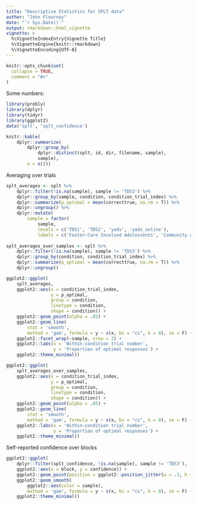 ```yaml
---
title: "Descriptive Statistics for SPLT data"
author: "John Flournoy"
date: "`r Sys.Date()`"
output: rmarkdown::html_vignette
vignette: >
  %\VignetteIndexEntry{Vignette Title}
  %\VignetteEngine{knitr::rmarkdown}
  %\VignetteEncoding{UTF-8}
---
```


```r
knitr::opts_chunk$set(
  collapse = TRUE,
  comment = "#>"
)
```

Some numbers: 

```r
library(probly)
library(dplyr)
library(tidyr)
library(ggplot2)
data('splt', 'splt_confidence')

knitr::kable(
    dplyr::summarize(
        dplyr::group_by(
            dplyr::distinct(splt, id, dir, filename, sample),
            sample),
        n = n()))
```

Averaging over trials

```r

splt_averages <- splt %>%
    dplyr::filter(!is.na(sample), sample != 'TDS3') %>%
    dplyr::group_by(sample, condition, condition_trial_index) %>%
    dplyr::summarize(p_optimal = mean(correcttrue, na.rm = T)) %>%
    dplyr::ungroup() %>% 
    dplyr::mutate(
        sample = factor(
            sample,
            levels = c('TDS1', 'TDS2', 'yads', 'yads_online'),
            labels = c('Foster-Care Involved Adolescents', 'Community Adolescents', 'College', 'College, Online')))
    
splt_averages_over_samples <- splt %>%
    dplyr::filter(!is.na(sample), sample != 'TDS3') %>%
    dplyr::group_by(condition, condition_trial_index) %>%
    dplyr::summarize(p_optimal = mean(correcttrue, na.rm = T)) %>%
    dplyr::ungroup()

ggplot2::ggplot(
    splt_averages,
    ggplot2::aes(x = condition_trial_index,
                 y = p_optimal,
                 group = condition,
                 linetype = condition,
                 shape = condition)) + 
    ggplot2::geom_point(alpha = .05) + 
    ggplot2::geom_line(
        stat = 'smooth',
        method = 'gam', formula = y ~ s(x, bs = "cs", k = 8), se = F) + 
    ggplot2::facet_wrap(~sample, nrow = 2) + 
    ggplot2::labs(x = 'Within-condition trial number',
                  y = 'Proportion of optimal responses') + 
    ggplot2::theme_minimal()

ggplot2::ggplot(
    splt_averages_over_samples,
    ggplot2::aes(x = condition_trial_index,
                 y = p_optimal,
                 group = condition,
                 linetype = condition,
                 shape = condition)) + 
    ggplot2::geom_point(alpha = .05) + 
    ggplot2::geom_line(
        stat = 'smooth',
        method = 'gam', formula = y ~ s(x, bs = "cs", k = 8), se = F) +
    ggplot2::labs(x = 'Within-condition trial number',
                  y = 'Proportion of optimal responses') + 
    ggplot2::theme_minimal()


```

Self-reported confidence over blocks

```r
ggplot2::ggplot(
    dplyr::filter(splt_confidence, !is.na(sample), sample != 'TDS3'),
    ggplot2::aes(x = block, y = confidence)) + 
    ggplot2::geom_point(position = ggplot2::position_jitter(w = .3, h = .3), alpha = .1) +
    ggplot2::geom_smooth(
        ggplot2::aes(color = sample),
        method = 'gam', formula = y ~ s(x, bs = "cs", k = 8), se = F) + 
    ggplot2::theme_minimal()
```
